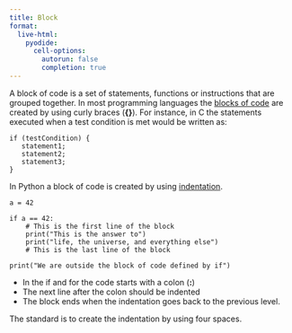 ```yaml
---
title: Block
format:
  live-html:
    pyodide:
      cell-options:
        autorun: false
        completion: true
---
```


A block of code is a set of statements, functions or instructions that are grouped together.
In most programming languages the [blocks of code](https://en.wikipedia.org/wiki/Block_(programming)) are created by using curly braces (**{}**). For instance, in C the statements executed when a test condition is met would be written as:

```
if (testCondition) {
   statement1;
   statement2;
   statement3;
}
```

In Python a block of code is created by using [indentation](https://en.wikipedia.org/wiki/Indentation_(typesetting)).

```pyodide
a = 42

if a == 42:
    # This is the first line of the block
    print("This is the answer to")
    print("life, the universe, and everything else")
    # This is the last line of the block

print("We are outside the block of code defined by if")

```

- In the if and for the code starts with a colon (**:**)
- The next line after the colon should be indented
- The block ends when the indentation goes back to the previous level.

The standard is to create the indentation by using four spaces.
